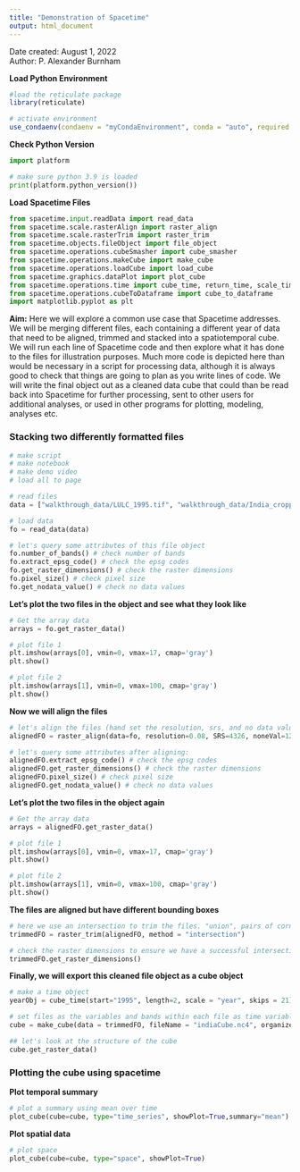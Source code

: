 ```yaml
---
title: "Demonstration of Spacetime"
output: html_document
---
```


Date created:  August 1, 2022            
Author: P. Alexander Burnham


**Load Python Environment**
```r

#load the reticulate package  
library(reticulate)

# activate environment
use_condaenv(condaenv = "myCondaEnvironment", conda = "auto", required = FALSE)

```

**Check Python Version**
```python
import platform

# make sure python 3.9 is loaded
print(platform.python_version())
```

**Load Spacetime Files**
```python
from spacetime.input.readData import read_data
from spacetime.scale.rasterAlign import raster_align
from spacetime.scale.rasterTrim import raster_trim
from spacetime.objects.fileObject import file_object
from spacetime.operations.cubeSmasher import cube_smasher
from spacetime.operations.makeCube import make_cube
from spacetime.operations.loadCube import load_cube
from spacetime.graphics.dataPlot import plot_cube
from spacetime.operations.time import cube_time, return_time, scale_time, select_time
from spacetime.operations.cubeToDataframe import cube_to_dataframe
import matplotlib.pyplot as plt
```

**Aim:** Here we will explore a common use case that Spacetime addresses. We will be merging different files, each containing a different year of data that need to be aligned, trimmed and stacked into a spatiotemporal cube. We will run each line of Spacetime code and then explore what it has done to the files for illustration purposes. Much more code is depicted here than would be necessary in a script for processing data, although it is always good to check that things are going to plan as you write lines of code. We will write the final object out as a cleaned data cube that could than be read back into Spacetime for further processing, sent to other users for additional analyses, or used in other programs for plotting, modeling, analyses etc.



### Stacking two differently formatted files
```python

# make script
# make notebook
# make demo video
# load all to page

# read files
data = ["walkthrough_data/LULC_1995.tif", "walkthrough_data/India_cropped-area_1km_2016.tif"]

# load data
fo = read_data(data) 

# let's query some attributes of this file object
fo.number_of_bands() # check number of bands
fo.extract_epsg_code() # check the epsg codes
fo.get_raster_dimensions() # check the raster dimensions
fo.pixel_size() # check pixel size
fo.get_nodata_value() # check no data values
```

**Let's plot the two files in the object and see what they look like**
```python
# Get the array data
arrays = fo.get_raster_data()

# plot file 1
plt.imshow(arrays[0], vmin=0, vmax=17, cmap='gray')
plt.show()

# plot file 2
plt.imshow(arrays[1], vmin=0, vmax=100, cmap='gray')
plt.show()
```

**Now we will align the files**
```python

# let's align the files (hand set the resolution, srs, and no data values)
alignedFO = raster_align(data=fo, resolution=0.08, SRS=4326, noneVal=127)

# let's query some attributes after aligning:
alignedFO.extract_epsg_code() # check the epsg codes
alignedFO.get_raster_dimensions() # check the raster dimensions
alignedFO.pixel_size() # check pixel size
alignedFO.get_nodata_value() # check no data values
```

**Let's plot the two files in the object again**
```python
# Get the array data
arrays = alignedFO.get_raster_data()

# plot file 1
plt.imshow(arrays[0], vmin=0, vmax=17, cmap='gray')
plt.show()

# plot file 2
plt.imshow(arrays[1], vmin=0, vmax=100, cmap='gray')
plt.show()

```



**The files are aligned but have different bounding boxes**
```python
# here we use an intersection to trim the files. "union", pairs of corners and shape files are also options
trimmedFO = raster_trim(alignedFO, method = "intersection")

# check the raster dimensions to ensure we have a successful intersection
trimmedFO.get_raster_dimensions() 

```

**Finally, we will export this cleaned file object as a cube object**
```python
# make a time object
yearObj = cube_time(start="1995", length=2, scale = "year", skips = 21)

# set files as the variables and bands within each file as time variables
cube = make_cube(data = trimmedFO, fileName = "indiaCube.nc4", organizeFiles = "filestotime", organizeBands="bandstotime", timeObj = yearObj)

## let's look at the structure of the cube
cube.get_raster_data()
```


### Plotting the cube using spacetime

**Plot temporal summary**
```python

# plot a summary using mean over time
plot_cube(cube=cube, type="time_series", showPlot=True,summary="mean")

```

**Plot spatial data**
```python

# plot space
plot_cube(cube=cube, type="space", showPlot=True)

```
